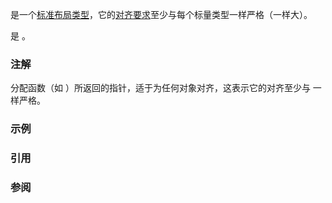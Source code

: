 {{cpp/title|max_align_t}}
{{cpp/types/navbar}}

{{ddcl|header=cstddef|since=c++11|
typedef /* 由实现定义 */ max_align_t;
}}

{{tt|std::max_align_t}} 是一个{{rev inl|until=c++26|[[cpp/named req/TrivialType|平凡的]]}}{{rev inl|since=c++26|{{named req|TriviallyCopyable}}}}[[cpp/named req/StandardLayoutType|标准布局类型]]，它的[[cpp/language/object#对齐|对齐要求]]至少与每个标量类型一样严格（一样大）。

{{c|std::is_trivially_default_constructible_v&lt;std::max_align_t&gt;}} 是 {{c|true}}。

===注解===
分配函数（如 {{lc|std::malloc}}）所返回的指针，适于为任何对象对齐，这表示它的对齐至少与 {{tt|std::max_align_t}} 一样严格。

===示例===
{{example
|&lt;!-- todo: 更聪明的例子，最好用对齐存储？ --&gt;
|code=
#include &lt;cstddef&gt;
#include &lt;iostream&gt;

int main()
{
    std::cout &lt;&lt; alignof(std::max_align_t) &lt;&lt; '\n';
}
|p=true
|output=
16
}}

===引用===
{{ref std c++23}}
{{ref std|section=17.2.4|title=Sizes, alignments, and offsets|id=support.types.layout|p=504-505}}
{{ref std c++20}}
{{ref std|section=17.2.4|title=Sizes, alignments, and offsets|id=support.types.layout|p=507-508}}
{{ref std c++17}}
{{ref std|section=21.2.4|title=Sizes, alignments, and offsets|id=support.types.layout|p=479}}
{{ref std c++14}}
{{ref std|section=18.2|title=Types|id=support.types|p=443-444}}
{{ref std c++11}}
{{ref std|section=18.2|title=Types|id=support.types|p=454-455}}
{{ref std end}}

===参阅===
{{dsc begin}}
{{dsc inc|cpp/language/dsc alignof}}
{{dsc inc|cpp/types/dsc alignment_of}}
{{dsc inc|cpp/types/dsc is_scalar}}
{{dsc see c|c/types/max_align_t}}
{{dsc end}}

{{langlinks|de|en|es|fr|it|ja|pt|ru}}